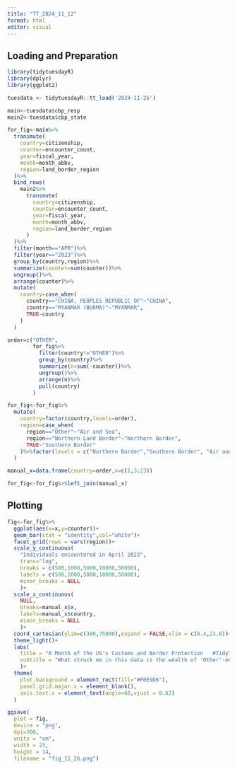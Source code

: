 ```yaml
---
title: "TT_2024_11_12"
format: html
editor: visual
---
```


## Loading and Preparation

```r
library(tidytuesdayR)
library(dplyr)
library(ggplot2)

tuesdata <- tidytuesdayR::tt_load('2024-11-26')

main<-tuesdata$cbp_resp
main2<-tuesdata$cbp_state

for_fig<-main%>%
  transmute(
    country=citizenship,
    counter=encounter_count,
    year=fiscal_year,
    month=month_abbv, 
    region=land_border_region
  )%>%
  bind_rows(
    main2%>%
      transmute(
        country=citizenship,
        counter=encounter_count,
        year=fiscal_year,
        month=month_abbv, 
        region=land_border_region
      )
  )%>%
  filter(month=="APR")%>%
  filter(year=="2023")%>%
  group_by(country,region)%>%
  summarize(counter=sum(counter))%>%
  ungroup()%>%
  arrange(counter)%>%
  mutate(
    country=case_when(
      country=="CHINA, PEOPLES REPUBLIC OF"~"CHINA",
      country=="MYANMAR (BURMA)"~"MYANMAR",
      TRUE~country
    )
  )

order=c("OTHER",
        for_fig%>%
          filter(country!="OTHER")%>%
          group_by(country)%>%
          summarize(n=sum(-counter))%>%
          ungroup()%>%
          arrange(n)%>%
          pull(country)
        )

for_fig<-for_fig%>%
  mutate(
    country=factor(country,levels=order),
    region=case_when(
      region=="Other"~"Air and Sea",
      region=="Northern Land Border"~"Northern Border",
      TRUE~"Southern Border"
    )%>%factor(levels = c("Northern Border","Southern Border", "Air and Sea"))
  )

manual_x=data.frame(country=order,x=c(1,3:23))

for_fig<-for_fig%>%left_join(manual_x)
```

## Plotting

```r
fig<-for_fig%>%
  ggplot(aes(x=x,y=counter))+
  geom_bar(stat = "identity",col="white")+
  facet_grid(rows = vars(region))+
  scale_y_continuous(
    "Individuals encountered in April 2023",
    trans="log",
    breaks = c(500,1000,5000,10000,50000),
    labels = c(500,1000,5000,10000,50000),
    minor_breaks = NULL
    )+
  scale_x_continuous(
    NULL,
    breaks=manual_x$x,
    labels=manual_x$country,
    minor_breaks = NULL
    )+
  coord_cartesian(ylim=c(300,75000),expand = FALSE,xlim = c(0.4,23.6))+
  theme_light()+
  labs(
    title = "A Month of the US's Customs and Border Protection   #TidyTuesday",
    subtitle = "What struck me in this data is the wealth of 'Other'-entries\nWhat determines which countries do not get to be anonymous?\nIt's hard to imagine the 50'000-strong 'Other' doesn't include nations that dwarf Romania's number\n\n(Y-Axis cuts off at 300 and 75'000 to declutter and zoom the figure)"
    )+
  theme(
    plot.background = element_rect(fill="#F0E9D6"),
    panel.grid.major.x = element_blank(),
    axis.text.x = element_text(angle=60,vjust = 0.62)
  )

ggsave(
  plot = fig,
  device = "png",
  dpi=300,
  units = "cm",
  width = 23,
  height = 14,
  filename = "fig_11_26.png")
```
